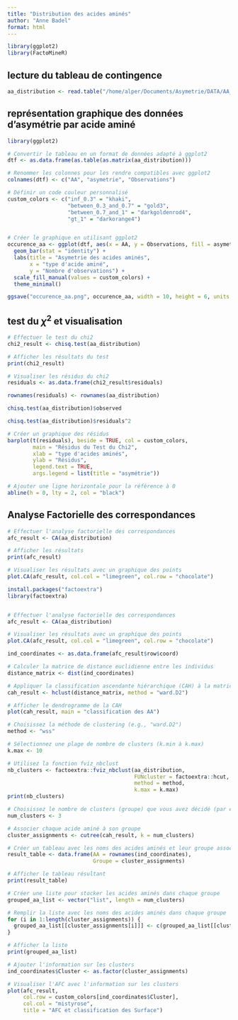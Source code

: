```yaml
---
title: "Distribution des acides aminés"
author: "Anne Badel"
format: html
---
```


```r
library(ggplot2)
library(FactoMineR)
```

## lecture du tableau de contingence

```r
aa_distribution <- read.table("/home/alper/Documents/Asymetrie/DATA/AA_asym.txt", sep = "\t", row.names = 1)

```

## représentation graphique des données d'asymétrie par acide aminé

```r
library(ggplot2)

# Convertir le tableau en un format de données adapté à ggplot2
dtf <- as.data.frame(as.table(as.matrix(aa_distribution)))

# Renommer les colonnes pour les rendre compatibles avec ggplot2
colnames(dtf) <- c("AA", "asymetrie", "Observations")

# Définir un code couleur personnalisé
custom_colors <- c("inf_0.3" = "khaki", 
                   "between_0.3_and_0.7" = "gold3", 
                   "between_0.7_and_1" = "darkgoldenrod4",
                   "gt_1" = "darkorange4")


# Créer le graphique en utilisant ggplot2
occurence_aa <- ggplot(dtf, aes(x = AA, y = Observations, fill = asymetrie)) +
  geom_bar(stat = "identity") +
  labs(title = "Asymetrie des acides aminés",
       x = "type d'acide aminé",
       y = "Nombre d'observations") +
  scale_fill_manual(values = custom_colors) +  
  theme_minimal()

ggsave("occurence_aa.png", occurence_aa, width = 10, height = 6, units = "in")
```

## test du $\chi^2$ et visualisation

```r
# Effectuer le test du chi2
chi2_result <- chisq.test(aa_distribution)

# Afficher les résultats du test
print(chi2_result)

# Visualiser les résidus du chi2
residuals <- as.data.frame(chi2_result$residuals)

rownames(residuals) <- rownames(aa_distribution)

chisq.test(aa_distribution)$observed

chisq.test(aa_distribution)$residuals^2

# Créer un graphique des résidus
barplot(t(residuals), beside = TRUE, col = custom_colors,
        main = "Résidus du Test du Chi2",
        xlab = "type d'acides aminés",
        ylab = "Résidus",
        legend.text = TRUE,
        args.legend = list(title = "asymétrie"))

# Ajouter une ligne horizontale pour la référence à 0
abline(h = 0, lty = 2, col = "black")
```

## Analyse Factorielle des correspondances

```r
# Effectuer l'analyse factorielle des correspondances
afc_result <- CA(aa_distribution)

# Afficher les résultats
print(afc_result)

# Visualiser les résultats avec un graphique des points
plot.CA(afc_result, col.col = "limegreen", col.row = "chocolate")
```

```r
install.packages("factoextra")
library(factoextra)


# Effectuer l'analyse factorielle des correspondances
afc_result <- CA(aa_distribution)

# Visualiser les résultats avec un graphique des points
plot.CA(afc_result, col.col = "limegreen", col.row = "chocolate")

ind_coordinates <- as.data.frame(afc_result$row$coord)

# Calculer la matrice de distance euclidienne entre les individus
distance_matrix <- dist(ind_coordinates)

# Appliquer la classification ascendante hiérarchique (CAH) à la matrice de distance
cah_result <- hclust(distance_matrix, method = "ward.D2")

# Afficher le dendrogramme de la CAH
plot(cah_result, main = "classification des AA")

# Choisissez la méthode de clustering (e.g., "ward.D2")
method <- "wss"

# Sélectionnez une plage de nombre de clusters (k.min à k.max)
k.max <- 10

# Utilisez la fonction fviz_nbclust
nb_clusters <- factoextra::fviz_nbclust(aa_distribution, 
                                        FUNcluster = factoextra::hcut, 
                                        method = method, 
                                        k.max = k.max)
print(nb_clusters)

# Choisissez le nombre de clusters (groupe) que vous avez décidé (par exemple, 4)
num_clusters <- 3

# Associer chaque acide aminé à son groupe
cluster_assignments <- cutree(cah_result, k = num_clusters)

# Créer un tableau avec les noms des acides aminés et leur groupe associé
result_table <- data.frame(AA = rownames(ind_coordinates), 
                           Groupe = cluster_assignments)

# Afficher le tableau résultant
print(result_table)

# Créer une liste pour stocker les acides aminés dans chaque groupe
grouped_aa_list <- vector("list", length = num_clusters)

# Remplir la liste avec les noms des acides aminés dans chaque groupe
for (i in 1:length(cluster_assignments)) {
  grouped_aa_list[[cluster_assignments[i]]] <- c(grouped_aa_list[[cluster_assignments[i]]], rownames(ind_coordinates)[i])
}

# Afficher la liste
print(grouped_aa_list)

# Ajouter l'information sur les clusters
ind_coordinates$Cluster <- as.factor(cluster_assignments)

# Visualiser l'AFC avec l'information sur les clusters
plot(afc_result, 
     col.row = custom_colors[ind_coordinates$Cluster],
     col.col = "mistyrose",
     title = "AFC et classification des Surface")
```

